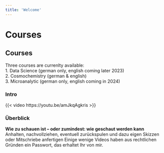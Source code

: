 ```yaml
---
title: 'Welcome'
---
```


# Courses

## Courses
Three courses are currenlty available:\
1. Data Science (german only, english coming later 2023)\
2. Cosmochemistry (german & english)\
3. Microanalytic (german only, english coming in 2024)

### Intro
{{< video https://youtu.be/amJkqAgkris >}}

### Überblick

**Wie zu schauen ist – oder zumindest: wie geschaut werden kann**\
Anhalten, nachvollziehen, eventuell zurückspulen und dazu eigen Skizzen oder Mitschriebe anfertigen\n
Einige wenige Videos haben aus rechtlichen Gründen ein Passwort, das erhaltet Ihr von mir.
